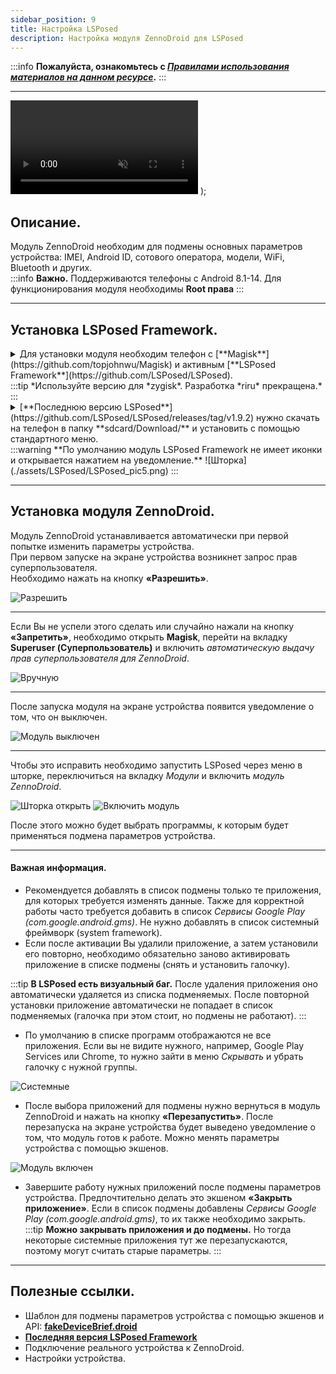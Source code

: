 ```yaml
---
sidebar_position: 9
title: Настройка LSPosed
description: Настройка модуля ZennoDroid для LSPosed
---
```


:::info **Пожалуйста, ознакомьтесь с [*Правилами использования материалов на данном ресурсе*](../Disclaimer).**
:::
_______________________________________________
  <video controls playsInline muted preload="auto" className='docsVideo'>
    <source src={source} type="video/mp4" />
</video>
);

## Описание. 
Модуль ZennoDroid необходим для подмены основных параметров устройства: IMEI, Android ID, сотового оператора, модели, WiFi, Bluetooth и других.  
:::info **Важно.**
Поддерживаются телефоны с Android 8.1-14. Для функционирования модуля необходимы **Root права**
:::  
_________________  
## Установка LSPosed Framework.    
  
<details>
<summary>Для установки модуля необходим телефон с [**Magisk**](https://github.com/topjohnwu/Magisk) и активным [**LSPosed Framework**](https://github.com/LSPosed/LSPosed).</summary>  

 ![Magisk](./assets/LSPosed/LSPosed_pic1.png) ![zygisk](./assets/LSPosed/LSPosed_pic2.png) 
</details>   
:::tip *Используйте версию для *zygisk*. Разработка *riru* прекращена.*
:::
<details>
<summary>[**Последнюю версию LSPosed**](https://github.com/LSPosed/LSPosed/releases/tag/v1.9.2) нужно скачать на телефон в папку **sdcard/Download/** и установить с помощью стандартного меню.</summary>  

![Из хранилища](./assets/LSPosed/LSPosed_pic3.png) ![LSposed](./assets/LSPosed/LSPosed_pic4.png) 
</details>
:::warning **По умолчанию модуль LSPosed Framework не имеет иконки и открывается нажатием на уведомление.**
![Шторка](./assets/LSPosed/LSPosed_pic5.png)
:::  
  
_________________
## Установка модуля ZennoDroid.  
Модуль ZennoDroid устанавливается автоматически при первой попытке изменить параметры устройства.  
При первом запуске на экране устройства возникнет запрос прав суперпользователя.  
Необходимо нажать на кнопку **«Разрешить»**.  

![Разрешить](./assets/LSPosed/LSPosed_pic6.png)  
_________________
Если Вы не успели этого сделать или случайно нажали на кнопку **«Запретить»**, необходимо открыть **Magisk**, перейти на вкладку **Superuser (Суперпользователь)** и включить *автоматическую выдачу прав суперпользователя для ZennoDroid*.  

![Вручную](./assets/LSPosed/LSPosed_pic7.png)  
_________________
После запуска модуля на экране устройства появится уведомление о том, что он выключен.  

![Модуль выключен](./assets/LSPosed/LSPosed_pic8.png)  
_________________  
Чтобы это исправить необходимо запустить LSPosed через меню в шторке, переключиться на вкладку *Модули* и включить *модуль ZennoDroid*.    

 ![Шторка открыть](./assets/LSPosed/LSPosed_pic9.png) ![Включить модуль](./assets/LSPosed/LSPosed_pic10.png) 

После этого можно будет выбрать программы, к которым будет применяться подмена параметров устройства.  
_________________
#### Важная информация.  
- Рекомендуется добавлять в список подмены только те приложения, для которых требуется изменять данные. Также для корректной работы часто требуется добавить в список *Сервисы Google Play (com.google.android.gms)*. Не нужно добавлять в список системный фреймворк (system framework).  
- Если после активации Вы удалили приложение, а затем установили его повторно, необходимо обязательно заново активировать приложение в списке подмены (снять и установить галочку).  
  
:::tip **В LSPosed есть визуальный баг.**
После удаления приложения оно автоматически удаляется из списка подменяемых. После повторной установки приложение автоматически не попадает в список подменяемых (галочка при этом стоит, но подмены не работают).
:::     
  
- По умолчанию в списке программ отображаются не все приложения. Если вы не видите нужного, например, Google Play Services или Chrome, то нужно зайти в меню *Скрывать* и убрать галочку с нужной группы.  

![Системные](./assets/LSPosed/LSPosed_pic11.png)

- После выбора приложений для подмены нужно вернуться в модуль ZennoDroid и нажать на кнопку **«Перезапустить»**. После перезапуска на экране устройства будет выведено уведомление о том, что модуль готов к работе. Можно менять параметры устройства с помощью экшенов.  

![Модуль включен](./assets/LSPosed/LSPosed_pic12.png)
- Завершите работу нужных приложений после подмены параметров устройства. Предпочтительно делать это экшеном **«Закрыть приложение»**. Если в список подмены добавлены *Сервисы Google Play (com.google.android.gms)*, то их также необходимо закрыть.  
:::tip **Можно закрывать приложения и до подмены.**
Но тогда некоторые системные приложения тут же перезапускаются, поэтому могут считать старые параметры.
:::  
_________________
## Полезные ссылки.  
- Шаблон для подмены параметров устройства с помощью экшенов и API: [**fakeDeviceBrief.droid**](https://www.dropbox.com/scl/fi/xkyhg4e72l9su4xvqsdn9/fakeDeviceBrief.droid?rlkey=583ltzuficlyh0kxrma83qodb&dl=0)  
- [**Последняя версия LSPosed Framework**](https://github.com/LSPosed/LSPosed/releases/tag/v1.9.2)  
- Подключение реального устройства к ZennoDroid.  
- Настройки устройства.

 